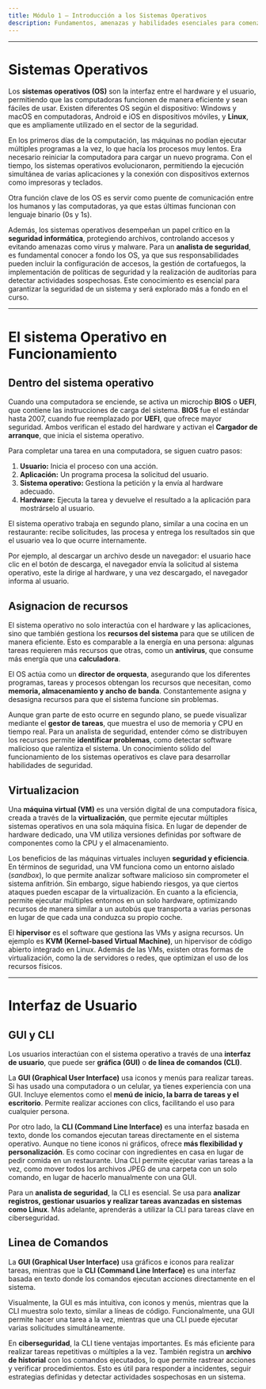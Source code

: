 ```yaml
---
title: Módulo 1 – Introducción a los Sistemas Operativos
description: Fundamentos, amenazas y habilidades esenciales para comenzar una carrera en ciberseguridad.
---
```


---
# Sistemas Operativos 
Los **sistemas operativos (OS)** son la interfaz entre el hardware y el usuario, permitiendo que las computadoras funcionen de manera eficiente y sean fáciles de usar. Existen diferentes OS según el dispositivo: Windows y macOS en computadoras, Android e iOS en dispositivos móviles, y **Linux**, que es ampliamente utilizado en el sector de la seguridad.  

En los primeros días de la computación, las máquinas no podían ejecutar múltiples programas a la vez, lo que hacía los procesos muy lentos. Era necesario reiniciar la computadora para cargar un nuevo programa. Con el tiempo, los sistemas operativos evolucionaron, permitiendo la ejecución simultánea de varias aplicaciones y la conexión con dispositivos externos como impresoras y teclados.  

Otra función clave de los OS es servir como puente de comunicación entre los humanos y las computadoras, ya que estas últimas funcionan con lenguaje binario (0s y 1s).  

Además, los sistemas operativos desempeñan un papel crítico en la **seguridad informática**, protegiendo archivos, controlando accesos y evitando amenazas como virus y malware. Para un **analista de seguridad**, es fundamental conocer a fondo los OS, ya que sus responsabilidades pueden incluir la configuración de accesos, la gestión de cortafuegos, la implementación de políticas de seguridad y la realización de auditorías para detectar actividades sospechosas. Este conocimiento es esencial para garantizar la seguridad de un sistema y será explorado más a fondo en el curso.

---

# El sistema Operativo en Funcionamiento 
## Dentro del sistema operativo
Cuando una computadora se enciende, se activa un microchip **BIOS** o **UEFI**, que contiene las instrucciones de carga del sistema. **BIOS** fue el estándar hasta 2007, cuando fue reemplazado por **UEFI**, que ofrece mayor seguridad. Ambos verifican el estado del hardware y activan el **Cargador de arranque**, que inicia el sistema operativo.  

Para completar una tarea en una computadora, se siguen cuatro pasos:  
1. **Usuario:** Inicia el proceso con una acción.  
2. **Aplicación:** Un programa procesa la solicitud del usuario.  
3. **Sistema operativo:** Gestiona la petición y la envía al hardware adecuado.  
4. **Hardware:** Ejecuta la tarea y devuelve el resultado a la aplicación para mostrárselo al usuario.  

El sistema operativo trabaja en segundo plano, similar a una cocina en un restaurante: recibe solicitudes, las procesa y entrega los resultados sin que el usuario vea lo que ocurre internamente.  

Por ejemplo, al descargar un archivo desde un navegador: el usuario hace clic en el botón de descarga, el navegador envía la solicitud al sistema operativo, este la dirige al hardware, y una vez descargado, el navegador informa al usuario.

## Asignacion de recursos
El sistema operativo no solo interactúa con el hardware y las aplicaciones, sino que también gestiona los **recursos del sistema** para que se utilicen de manera eficiente. Esto es comparable a la energía en una persona: algunas tareas requieren más recursos que otras, como un **antivirus**, que consume más energía que una **calculadora**.  

El OS actúa como un **director de orquesta**, asegurando que los diferentes programas, tareas y procesos obtengan los recursos que necesitan, como **memoria, almacenamiento y ancho de banda**. Constantemente asigna y desasigna recursos para que el sistema funcione sin problemas.  

Aunque gran parte de esto ocurre en segundo plano, se puede visualizar mediante el **gestor de tareas**, que muestra el uso de memoria y CPU en tiempo real. Para un analista de seguridad, entender cómo se distribuyen los recursos permite **identificar problemas**, como detectar software malicioso que ralentiza el sistema. Un conocimiento sólido del funcionamiento de los sistemas operativos es clave para desarrollar habilidades de seguridad.

## Virtualizacion 
Una **máquina virtual (VM)** es una versión digital de una computadora física, creada a través de la **virtualización**, que permite ejecutar múltiples sistemas operativos en una sola máquina física. En lugar de depender de hardware dedicado, una VM utiliza versiones definidas por software de componentes como la CPU y el almacenamiento.  

Los beneficios de las máquinas virtuales incluyen **seguridad y eficiencia**. En términos de seguridad, una VM funciona como un entorno aislado (*sandbox*), lo que permite analizar software malicioso sin comprometer el sistema anfitrión. Sin embargo, sigue habiendo riesgos, ya que ciertos ataques pueden escapar de la virtualización. En cuanto a la eficiencia, permite ejecutar múltiples entornos en un solo hardware, optimizando recursos de manera similar a un autobús que transporta a varias personas en lugar de que cada una conduzca su propio coche.  

El **hipervisor** es el software que gestiona las VMs y asigna recursos. Un ejemplo es **KVM (Kernel-based Virtual Machine)**, un hipervisor de código abierto integrado en Linux. Además de las VMs, existen otras formas de virtualización, como la de servidores o redes, que optimizan el uso de los recursos físicos.

---

# Interfaz de Usuario
## GUI y CLI 
Los usuarios interactúan con el sistema operativo a través de una **interfaz de usuario**, que puede ser **gráfica (GUI)** o **de línea de comandos (CLI)**.  

La **GUI (Graphical User Interface)** usa iconos y menús para realizar tareas. Si has usado una computadora o un celular, ya tienes experiencia con una GUI. Incluye elementos como el **menú de inicio, la barra de tareas y el escritorio**. Permite realizar acciones con clics, facilitando el uso para cualquier persona.  

Por otro lado, la **CLI (Command Line Interface)** es una interfaz basada en texto, donde los comandos ejecutan tareas directamente en el sistema operativo. Aunque no tiene iconos ni gráficos, ofrece **más flexibilidad y personalización**. Es como cocinar con ingredientes en casa en lugar de pedir comida en un restaurante. Una CLI permite ejecutar varias tareas a la vez, como mover todos los archivos JPEG de una carpeta con un solo comando, en lugar de hacerlo manualmente con una GUI.  

Para un **analista de seguridad**, la CLI es esencial. Se usa para **analizar registros, gestionar usuarios y realizar tareas avanzadas en sistemas como Linux**. Más adelante, aprenderás a utilizar la CLI para tareas clave en ciberseguridad.

## Linea de Comandos
La **GUI (Graphical User Interface)** usa gráficos e iconos para realizar tareas, mientras que la **CLI (Command Line Interface)** es una interfaz basada en texto donde los comandos ejecutan acciones directamente en el sistema.  

Visualmente, la GUI es más intuitiva, con iconos y menús, mientras que la CLI muestra solo texto, similar a líneas de código. Funcionalmente, una GUI permite hacer una tarea a la vez, mientras que una CLI puede ejecutar varias solicitudes simultáneamente.  

En **ciberseguridad**, la CLI tiene ventajas importantes. Es más eficiente para realizar tareas repetitivas o múltiples a la vez. También registra un **archivo de historial** con los comandos ejecutados, lo que permite rastrear acciones y verificar procedimientos. Esto es útil para responder a incidentes, seguir estrategias definidas y detectar actividades sospechosas en un sistema.